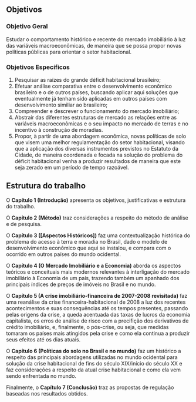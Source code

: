<!--
This is for including Chapter 1.  Notice that it's also good practice to name your chunk.  This will help you debug potential issues as you knit.  The chunk above is called intro and the one below is called chapter1.  Feel free to change the name of the Rmd file as you wish, but don't forget to change it here from chap1.Rmd.
-->

<!--
The {#rmd-basics} text after the chapter declaration will allow us to link throughout the document back to the beginning of Chapter 1.  These labels will automatically be generated (if not specified) by changing the spaces to hyphens and capital letters to lowercase.  Look for the reference to this label at the beginning of Chapter 2.
-->


## Objetivos

### Objetivo Geral

Estudar o comportamento histórico e recente do mercado imobiliário à luz das
variáveis macroeconômicas, de maneira que se possa propor novas políticas
públicas para orientar o setor habitacional.

### Objetivos Específicos 

1. Pesquisar as raízes do grande déficit habitacional brasileiro;
2. Efetuar análise comparativa entre o desenvolvimento econômico brasileiro e o
de outros países, buscando aplicar aqui soluções que eventualmente já tenham 
sido aplicadas em outros países com desenvolvimento similiar ao brasileiro;
3. Compreender e descrever o funcionamento do mercado imobiliário;
4. Abstrair das diferentes estruturas de mercado as relações entre as variáveis
macroeconômicas e o seu impacto no mercado de terras e no incentivo à construção
de moradias.
5. Propor, à partir de uma abordagem econômica, novas políticas de solo que
visem uma melhor regulamentação do setor habitacional, visando que a aplicação
dos diversas instrumentos previstos no Estatuto da Cidade, de maneira coordenada
e focada na solução do problema do déficit habitacional venha a produzir
resultados de maneira que este seja zerado em um período de tempo razoável.

## Estrutura do trabalho

O **Capítulo 1 (Introdução)**  apresenta os objetivos, justificativas e
estrutura do trabalho. 

O **Capítulo 2 (Método)** traz considerações a respeito do método de análise e
de pesquisa.

O **Capítulo 3 ([Aspectos Históricos])** faz uma contextualização histórica do 
problema do acesso à terra e moradia no Brasil, dado o modelo de desenvolvimento
econômico que aqui se instalou, e compara com o ocorrido em outros países do
mundo ocidental.

O **Capítulo 4 (O Mercado Imobiliário e a Economia)** aborda os aspectos 
teóricos e conceituais mais modernos relevantes à interligação do mercado 
imobiliário à Economia de um país, trazendo também um apanhado dos principais 
índices de preços de imóveis no Brasil e no mundo. 

O **Capítulo 5 (A crise imobiliário-financeira de 2007-2008 revisitada)** faz
uma reanálise da crise financeira-habitacional de 2008 a luz dos recentes
acontecimentos e suas consequências até os tempos presentes, passando pelas 
origens da crise, a queda acentuada das taxas de lucros da economia capitalista,
os erros de análise de risco com a precifição dos derivativos de crédito 
imobiliário, e, finalmente, o pós-crise, ou seja, que medidas tomaram os países
mais atingidos pela crise e como ela continua a produzir seus efeitos até os 
dias atuais.

O **Capítulo 6 (Políticas do solo no Brasil e no mundo)** faz um histórico a
respeito das principais abordagens utilizadas no mundo ocidental para solução da
crise habitacional de fins do século XIX/início do século XX e faz considerações
a respeito da atual crise habitacional e como ela vem sendo enfrentada no mundo.

Finalmente, o **Capítulo 7 (Conclusão)** traz as propostas de regulação baseadas
nos resultados obtidos.
